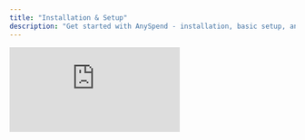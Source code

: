 ```yaml
---
title: "Installation & Setup"
description: "Get started with AnySpend - installation, basic setup, and verification"
---
```


<iframe class="w-full aspect-video rounded-xl mb-6" src="https://customer-gg6qs7nm5ue94t64.cloudflarestream.com/5b90adbe5372a15f4776bd796776aa2f/iframe?poster=https%3A%2F%2Fcustomer-gg6qs7nm5ue94t64.cloudflarestream.com%2F5b90adbe5372a15f4776bd796776aa2f%2Fthumbnails%2Fthumbnail.jpg%3Ftime%3D168%26height%3D600" title="AnySpend Setup" frameborder="0" allow="accelerometer; autoplay; clipboard-write; encrypted-media; gyroscope; picture-in-picture" allowfullscreen />

## Prerequisites

<CardGroup cols={3}>
  <Card title="Node.js" icon="node-js">
    v20.15.0 or higher
  </Card>
  <Card title="React" icon="react">
    Version 18 or 19
  </Card>
  <Card title="TypeScript" icon="code">
    Recommended for better DX
  </Card>
</CardGroup>

## Installation

Choose your preferred package manager:

<Tabs>
  <Tab title="npm">
    ```bash
    npm install @b3dotfun/sdk
    ```
  </Tab>
  <Tab title="pnpm">
    ```bash
    pnpm add @b3dotfun/sdk
    ```
  </Tab>
</Tabs>

## Basic Setup

### 1. Provider Setup

Wrap your app with the `B3Provider` and `AnyspendProvider` to enable AnySpend functionality:

```tsx App.tsx icon=react
import { AnyspendProvider } from "@b3dotfun/sdk/anyspend/react";
import { B3Provider } from "@b3dotfun/sdk/global-account/react";
import "@b3dotfun/sdk/index.css";

function App() {
  return (
    <B3Provider theme="light" environment="production" partnerId="your-awesome-partner-id">
      <AnyspendProvider>{/* Your app components */}</AnyspendProvider>
    </B3Provider>
  );
}

export default App;
```

### 2. Environment Configuration

<Tabs>
  <Tab title="Mainnet">
    **Endpoint**: `https://mainnet.anyspend.com`

    Use this for production applications with real transactions.
  </Tab>
  <Tab title="Testnet">
    **Endpoint**: `http://testnet.anyspend.com`

    Use this for development and testing with test tokens.

    Note: Testnet is currently not available.
  </Tab>
</Tabs>

### 3. TypeScript Configuration (Optional but Recommended)

<Note>
  If you're using TypeScript, ensure your `tsconfig.json` includes these settings for optimal compatibility:
</Note>

```json tsconfig.json icon=settings
{
  "compilerOptions": {
    "moduleResolution": "node",
    "allowSyntheticDefaultImports": true,
    "esModuleInterop": true
  }
}
```

## Verification

Create a simple test component to verify your setup works correctly:

```tsx TestComponent.tsx icon=test-tube lines
import { AnySpend } from "@b3dotfun/sdk/anyspend/react";

function TestComponent() {
  return <AnySpend />;
}
```

## Next Steps

<CardGroup cols={3}>
  <Card title="Explore Components" icon="puzzle-piece" href="/anyspend/components">
    Learn about available components for different payment scenarios
  </Card>
  <Card title="Learn about Hooks" icon="link" href="/anyspend/hooks">
    Discover React hooks for building custom payment flows
  </Card>
  <Card title="See Examples" icon="code" href="/anyspend/examples">
    Browse real-world implementation examples
  </Card>
</CardGroup>

## Troubleshooting

<AccordionGroup>
  <Accordion title="Import Errors">
    Make sure you've installed the SDK correctly and imported the CSS file. The SDK requires React 18\+ and may have compatibility issues with older versions.
  </Accordion>
  <Accordion title="Provider Not Found">
    Ensure you have `B3Provider` and `AnyspendProvider` placed high in your component tree, typically in your main App component.
  </Accordion>
  <Accordion title="TypeScript Errors">
    If you're seeing TypeScript errors, verify your `tsconfig.json` includes the recommended settings above.
  </Accordion>
</AccordionGroup>
